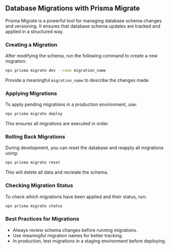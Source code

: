 ## Database Migrations with Prisma Migrate

Prisma Migrate is a powerful tool for managing database schema changes and versioning. It ensures that database schema updates are tracked and applied in a structured way.

### Creating a Migration

After modifying the schema, run the following command to create a new migration:

```sh
npx prisma migrate dev --name migration_name
```

Provide a meaningful `migration_name` to describe the changes made.

### Applying Migrations

To apply pending migrations in a production environment, use:

```sh
npx prisma migrate deploy
```

This ensures all migrations are executed in order.

### Rolling Back Migrations

During development, you can reset the database and reapply all migrations using:

```sh
npx prisma migrate reset
```

This will delete all data and recreate the schema.

### Checking Migration Status

To check which migrations have been applied and their status, run:

```sh
npx prisma migrate status
```

### Best Practices for Migrations

- Always review schema changes before running migrations.
- Use meaningful migration names for better tracking.
- In production, test migrations in a staging environment before deploying.
